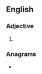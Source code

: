 ==English==

===Adjective===
{{en-adj|-|head=[[man]]-[[size]]}}

# {{synonym of|man-sized|lang=en}}

===Anagrams===
* {{anagrams|en|a=aeimnsz|Ziemans}}